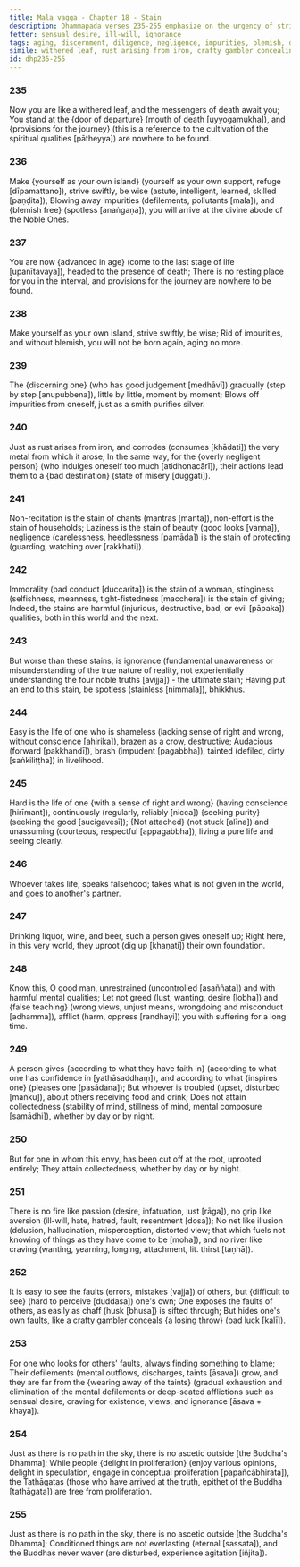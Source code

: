 ```yaml
---
title: Mala vagga - Chapter 18 - Stain
description: Dhammapada verses 235-255 emphasize on the urgency of striving swiftly, not being negligent, discerning gradually, stains of various qualities. A contrast is drawn on the lives of one who is shameless and one with a sense of right and wrong, on finding the faults of others and one's own, and on the path of the Tathāgatas.
fetter: sensual desire, ill-will, ignorance
tags: aging, discernment, diligence, negligence, impurities, blemish, defilements, laziness, immorality, stinginess, giving, shamelessness, sense of right and wrong, envy, passion, aversion, delusion, illusion, craving, fault, proliferation, ascetic, conditioned things, Buddha, Tathāgata, collectedness, impermanence, dhp
simile: withered leaf, rust arising from iron, crafty gambler concealing a losing throw
id: dhp235-255
---
```


### 235

Now you are like a withered leaf,
and the messengers of death await you;
You stand at the \{door of departure} (mouth of death [uyyogamukha]),
and \{provisions for the journey} (this is a reference to the cultivation of the spiritual qualities [pātheyya]) are nowhere to be found.

### 236

Make \{yourself as your own island} (yourself as your own support, refuge [dīpamattano]),
strive swiftly, be wise (astute, intelligent, learned, skilled [paṇḍita]);
Blowing away impurities (defilements, pollutants [mala]), and \{blemish free} (spotless [anaṅgaṇa]),
you will arrive at the divine abode of the Noble Ones.

### 237

You are now \{advanced in age} (come to the last stage of life [upanītavaya]),
headed to the presence of death;
There is no resting place for you in the interval,
and provisions for the journey are nowhere to be found.

### 238

Make yourself as your own island,
strive swiftly, be wise;
Rid of impurities, and without blemish,
you will not be born again, aging no more.

### 239

The \{discerning one} (who has good judgement [medhāvī]) gradually (step by step [anupubbena]),
little by little, moment by moment;
Blows off impurities from oneself,
just as a smith purifies silver.

### 240

Just as rust arises from iron,
and corrodes (consumes [khādati]) the very metal from which it arose;
In the same way, for the \{overly negligent person} (who indulges oneself too much [atidhonacārī]),
their actions lead them to a \{bad destination} (state of misery [duggati]).

### 241

Non-recitation is the stain of chants (mantras [mantā]),
non-effort is the stain of households;
Laziness is the stain of beauty (good looks [vaṇṇa]),
negligence (carelessness, heedlessness [pamāda]) is the stain of protecting (guarding, watching over [rakkhati]).

### 242

Immorality (bad conduct [duccarita]) is the stain of a woman,
stinginess (selfishness, meanness, tight-fistedness [macchera]) is the stain of giving;
Indeed, the stains are harmful (injurious, destructive, bad, or evil [pāpaka]) qualities,
both in this world and the next.

### 243

But worse than these stains,
is ignorance (fundamental unawareness or misunderstanding of the true nature of reality, not experientially understanding the four noble truths [avijjā]) - the ultimate stain;
Having put an end to this stain,
be spotless (stainless [nimmala]), bhikkhus.

### 244

Easy is the life of one who is shameless (lacking sense of right and wrong, without conscience [ahirika]),
brazen as a crow, destructive;
Audacious (forward [pakkhandī]), brash (impudent [pagabbha]),
tainted (defiled, dirty [saṅkiliṭṭha]) in livelihood.

### 245

Hard is the life of one \{with a sense of right and wrong} (having conscience [hirīmant]),
continuously (regularly, reliably [nicca]) \{seeking purity} (seeking the good [sucigavesī]);
\{Not attached} (not stuck [alīna]) and unassuming (courteous, respectful [appagabbha]),
living a pure life and seeing clearly.

### 246

Whoever takes life,
speaks falsehood;
takes what is not given in the world,
and goes to another's partner.

### 247

Drinking liquor, wine, and beer,
such a person gives oneself up;
Right here, in this very world,
they uproot (dig up [khaṇati]) their own foundation.

### 248

Know this, O good man,
unrestrained (uncontrolled [asaññata]) and with harmful mental qualities;
Let not greed (lust, wanting, desire [lobha]) and \{false teaching} (wrong views, unjust means, wrongdoing and misconduct [adhamma]),
afflict (harm, oppress [randhayi]) you with suffering for a long time.

### 249

A person gives \{according to what they have faith in} (according to what one has confidence in [yathāsaddhaṃ]),
and according to what \{inspires one} (pleases one [pasādana]);
But whoever is troubled (upset, disturbed [maṅku]),
about others receiving food and drink;
Does not attain collectedness (stability of mind, stillness of mind, mental composure [samādhi]),
whether by day or by night.

### 250

But for one in whom this envy,
has been cut off at the root, uprooted entirely;
They attain collectedness,
whether by day or by night.

### 251

There is no fire like passion (desire, infatuation, lust [rāga]),
no grip like aversion (ill-will, hate, hatred, fault, resentment [dosa]);
No net like illusion (delusion, hallucination, misperception, distorted view; that which fuels not knowing of things as they have come to be [moha]),
and no river like craving (wanting, yearning, longing, attachment, lit. thirst [taṇhā]).

### 252

It is easy to see the faults (errors, mistakes [vajja]) of others,
but \{difficult to see} (hard to perceive [duddasa]) one's own;
One exposes the faults of others,
as easily as chaff (husk [bhusa]) is sifted through;
But hides one's own faults,
like a crafty gambler conceals \{a losing throw} (bad luck [kalī]).

### 253

For one who looks for others' faults,
always finding something to blame;
Their defilements (mental outflows, discharges, taints [āsava]) grow,
and they are far from the \{wearing away of the taints} (gradual exhaustion and elimination of the mental defilements or deep-seated afflictions such as sensual desire, craving for existence, views, and ignorance [āsava + khaya]).

### 254

Just as there is no path in the sky,
there is no ascetic outside [the Buddha's Dhamma];
While people \{delight in proliferation} (enjoy various opinions, delight in speculation, engage in conceptual proliferation [papañcābhirata]),
the Tathāgatas (those who have arrived at the truth, epithet of the Buddha [tathāgata]) are free from proliferation.

### 255

Just as there is no path in the sky,
there is no ascetic outside [the Buddha's Dhamma];
Conditioned things are not everlasting (eternal [sassata]),
and the Buddhas never waver (are disturbed, experience agitation [iñjita]).